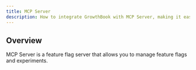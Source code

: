 ```yaml
---
title: MCP Server
description: How to integrate GrowthBook with MCP Server, making it easy to connect feature flags and experiments with MCP Server.
---
```


## Overview

MCP Server is a feature flag server that allows you to manage feature flags and experiments.
